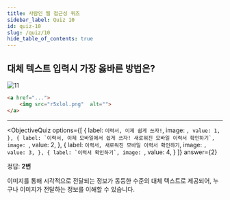 ```yaml
---
title: 사람인 웹 접근성 퀴즈
sidebar_label: Quiz 10
id: quiz-10
slug: /quiz/10
hide_table_of_contents: true
---
```


## 대체 텍스트 입력시 가장 옳바른 방법은?

![11](/img/a11y/quiz-alt-img.png)

```html
<a href="...">
	<img src="r5xlol.png"  alt="">
</a>
```
---


<ObjectiveQuiz
  options={[
    {
      label: `이력서, 이제 쉽게 쓰자!`,
      image: ``,
      value: 1,
    },
    {
      label: `이력서, 이제 모바일에서 쉽게 쓰자! 새로워진 모바일 이력서 확인하기`,
      image: ``,
      value: 2,
    },
    {
      label: `이력서, 새로워진 모바일 이력서 확인하기`,
      image: ``,
      value: 3,
    },
    {
      label: `이력서 확인하기`,
      image: ``,
      value: 4,
    }
  ]}
  answer={2}
>
  <div>
    <p>정답: <strong>2번</strong></p>
    <p>이미지를 통해 시각적으로 전달되는 정보가 동등한 수준의 대체 텍스트로 제공되어, 누구나 이미지가 전달하는 정보를 이해할 수 있습니다.</p>
  </div>
  
</ObjectiveQuiz>